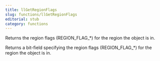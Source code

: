 ```yaml
---
title: llGetRegionFlags
slug: functions/llGetRegionFlags
editorial: stub
category: functions
---
```


<LSLFunction
	name="llGetRegionFlags"
	returnType="integer"
/>

Returns the region flags (REGION_FLAG_*) for the region the object is in.

Returns a bit-field specifying the region flags (REGION_FLAG_*) for the region the object is in.
